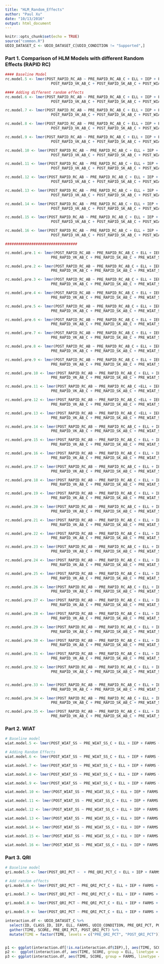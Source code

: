 ```yaml
---
title: "HLM_Random_Effects"
author: "Paul Xu"
date: "10/13/2016"
output: html_document
---
```


```r
knitr::opts_chunk$set(echo = TRUE)
source("common.R")
UDIO_DATASET_C <- UDIO_DATASET_C[UDIO_CONDITION != "Supported",]
```

### Part 1. Comparison of HLM Models with different Random Effects (RAPID RC)

```r

#### Baseline Model
rc.model.5 <- lmer(POST_RAPID_RC_AB ~ PRE_RAPID_RC_AB_C + ELL + IEP + FARMS + POST_RAPID_WR_AB_C + 
                     POST_RAPID_VK_AB_C + POST_RAPID_SK_AB_C + POST_WIAT_SS_C + (1|CLASS_ID), data = UDIO_DATASET_C)

#### Adding different random effects
rc.model.6 <- lmer(POST_RAPID_RC_AB ~ PRE_RAPID_RC_AB_C + ELL + IEP + FARMS + POST_RAPID_WR_AB_C +
                     POST_RAPID_VK_AB_C + POST_RAPID_SK_AB_C + POST_WIAT_SS_C + UDIO_CONDITION + (1|CLASS_ID), data = UDIO_DATASET_C)

rc.model.7 <- lmer(POST_RAPID_RC_AB ~ PRE_RAPID_RC_AB_C + ELL + IEP + FARMS + POST_RAPID_WR_AB_C +
                     POST_RAPID_VK_AB_C + POST_RAPID_SK_AB_C + POST_WIAT_SS_C + UDIO_CONDITION:PRE_RAPID_RC_AB_C + (1|CLASS_ID), data = UDIO_DATASET_C)

rc.model.8 <- lmer(POST_RAPID_RC_AB ~ PRE_RAPID_RC_AB_C + ELL + IEP + FARMS + POST_RAPID_WR_AB_C +
                     POST_RAPID_VK_AB_C + POST_RAPID_SK_AB_C + POST_WIAT_SS_C + UDIO_CONDITION + UDIO_CONDITION:ELL + (1|CLASS_ID), data = UDIO_DATASET_C)

rc.model.9 <- lmer(POST_RAPID_RC_AB ~ PRE_RAPID_RC_AB_C + ELL + IEP + FARMS + POST_RAPID_WR_AB_C +
                     POST_RAPID_VK_AB_C + POST_RAPID_SK_AB_C + POST_WIAT_SS_C + UDIO_CONDITION + UDIO_CONDITION:IEP + (1|CLASS_ID), data = UDIO_DATASET_C)

rc.model.10 <- lmer(POST_RAPID_RC_AB ~ PRE_RAPID_RC_AB_C + ELL + IEP + FARMS + POST_RAPID_WR_AB_C +
                     POST_RAPID_VK_AB_C + POST_RAPID_SK_AB_C + POST_WIAT_SS_C + UDIO_CONDITION + UDIO_CONDITION:FARMS + (1|CLASS_ID), data = UDIO_DATASET_C)

rc.model.11 <- lmer(POST_RAPID_RC_AB ~ PRE_RAPID_RC_AB_C + ELL + IEP + FARMS + POST_RAPID_WR_AB_C +
                     POST_RAPID_VK_AB_C + POST_RAPID_SK_AB_C + POST_WIAT_SS_C + PRE_RAPID_RC_AB_C:ELL + (1|CLASS_ID), data = UDIO_DATASET_C)

rc.model.12 <- lmer(POST_RAPID_RC_AB ~ PRE_RAPID_RC_AB_C + ELL + IEP + FARMS + POST_RAPID_WR_AB_C +
                     POST_RAPID_VK_AB_C + POST_RAPID_SK_AB_C + POST_WIAT_SS_C + PRE_RAPID_RC_AB_C:IEP + (1|CLASS_ID), data = UDIO_DATASET_C)

rc.model.13 <- lmer(POST_RAPID_RC_AB ~ PRE_RAPID_RC_AB_C + ELL + IEP + FARMS + POST_RAPID_WR_AB_C +
                     POST_RAPID_VK_AB_C + POST_RAPID_SK_AB_C + POST_WIAT_SS_C + PRE_RAPID_RC_AB_C:FARMS + (1|CLASS_ID), data = UDIO_DATASET_C)

rc.model.14 <- lmer(POST_RAPID_RC_AB ~ PRE_RAPID_RC_AB_C + ELL + IEP + FARMS + POST_RAPID_WR_AB_C +
                     POST_RAPID_VK_AB_C + POST_RAPID_SK_AB_C + POST_WIAT_SS_C + POST_WIAT_SS_C:ELL + (1|CLASS_ID), data = UDIO_DATASET_C)

rc.model.15 <- lmer(POST_RAPID_RC_AB ~ PRE_RAPID_RC_AB_C + ELL + IEP + FARMS + POST_RAPID_WR_AB_C +
                     POST_RAPID_VK_AB_C + POST_RAPID_SK_AB_C + POST_WIAT_SS_C + POST_WIAT_SS_C:IEP + (1|CLASS_ID), data = UDIO_DATASET_C)

rc.model.16 <- lmer(POST_RAPID_RC_AB ~ PRE_RAPID_RC_AB_C + ELL + IEP + FARMS + POST_RAPID_WR_AB_C +
                     POST_RAPID_VK_AB_C + POST_RAPID_SK_AB_C + POST_WIAT_SS_C + POST_WIAT_SS_C:FARMS + (1|CLASS_ID), data = UDIO_DATASET_C)

#################################

rc.model.pre.1 <- lmer(POST_RAPID_RC_AB ~ PRE_RAPID_RC_AB_C + ELL + IEP + FARMS + PRE_RAPID_WR_AB_C +
                     PRE_RAPID_VK_AB_C + PRE_RAPID_SK_AB_C + PRE_WIAT_SS_C + PRE_R_MRQ_C + UDIO_CONDITION + PRE_R_MRQ_C:UDIO_CONDITION + (1|CLASS_ID), data = UDIO_DATASET_C)

rc.model.pre.2 <- lmer(POST_RAPID_RC_AB ~ PRE_RAPID_RC_AB_C + ELL + IEP + FARMS + PRE_RAPID_WR_AB_C +
                     PRE_RAPID_VK_AB_C + PRE_RAPID_SK_AB_C + PRE_WIAT_SS_C + PRE_R_MRQ_C + UDIO_CONDITION + PRE_R_MRQ_C:UDIO_CONDITION + (1|CLASS_ID), data = UDIO_DATASET_C)

rc.model.pre.3 <- lmer(POST_RAPID_RC_AB ~ PRE_RAPID_RC_AB_C + ELL + IEP + FARMS + PRE_RAPID_WR_AB_C +
                     PRE_RAPID_VK_AB_C + PRE_RAPID_SK_AB_C + PRE_WIAT_SS_C + PRE_R_MRQ_C + UDIO_CONDITION + PRE_RAPID_WR_AB_C:UDIO_CONDITION + (1|CLASS_ID), data = UDIO_DATASET_C)

rc.model.pre.4 <- lmer(POST_RAPID_RC_AB ~ PRE_RAPID_RC_AB_C + ELL + IEP + FARMS + PRE_RAPID_WR_AB_C +
                     PRE_RAPID_VK_AB_C + PRE_RAPID_SK_AB_C + PRE_WIAT_SS_C + PRE_R_MRQ_C + UDIO_CONDITION + PRE_RAPID_SK_AB_C:UDIO_CONDITION + (1|CLASS_ID), data = UDIO_DATASET_C)

rc.model.pre.5 <- lmer(POST_RAPID_RC_AB ~ PRE_RAPID_RC_AB_C + ELL + IEP + FARMS + PRE_RAPID_WR_AB_C +
                     PRE_RAPID_VK_AB_C + PRE_RAPID_SK_AB_C + PRE_WIAT_SS_C + PRE_R_MRQ_C + UDIO_CONDITION + PRE_RAPID_VK_AB_C:UDIO_CONDITION + (1|CLASS_ID), data = UDIO_DATASET_C)

rc.model.pre.6 <- lmer(POST_RAPID_RC_AB ~ PRE_RAPID_RC_AB_C + ELL + IEP + FARMS + PRE_RAPID_WR_AB_C +
                     PRE_RAPID_VK_AB_C + PRE_RAPID_SK_AB_C + PRE_WIAT_SS_C + PRE_R_MRQ_C + UDIO_CONDITION + PRE_WIAT_SS_C:UDIO_CONDITION + (1|CLASS_ID), data = UDIO_DATASET_C)

rc.model.pre.7 <- lmer(POST_RAPID_RC_AB ~ PRE_RAPID_RC_AB_C + ELL + IEP + FARMS + PRE_RAPID_WR_AB_C +
                     PRE_RAPID_VK_AB_C + PRE_RAPID_SK_AB_C + PRE_WIAT_SS_C + PRE_R_MRQ_C + UDIO_CONDITION + ELL:UDIO_CONDITION + (1|CLASS_ID), data = UDIO_DATASET_C)

rc.model.pre.8 <- lmer(POST_RAPID_RC_AB ~ PRE_RAPID_RC_AB_C + ELL + IEP + FARMS + PRE_RAPID_WR_AB_C +
                     PRE_RAPID_VK_AB_C + PRE_RAPID_SK_AB_C + PRE_WIAT_SS_C + PRE_R_MRQ_C + UDIO_CONDITION + IEP:UDIO_CONDITION + (1|CLASS_ID), data = UDIO_DATASET_C)

rc.model.pre.9 <- lmer(POST_RAPID_RC_AB ~ PRE_RAPID_RC_AB_C + ELL + IEP + FARMS + PRE_RAPID_WR_AB_C +
                     PRE_RAPID_VK_AB_C + PRE_RAPID_SK_AB_C + PRE_WIAT_SS_C + PRE_R_MRQ_C + UDIO_CONDITION + FARMS:UDIO_CONDITION + (1|CLASS_ID), data = UDIO_DATASET_C)

rc.model.pre.10 <- lmer(POST_RAPID_RC_AB ~ PRE_RAPID_RC_AB_C + ELL + IEP + FARMS + PRE_RAPID_WR_AB_C +
                     PRE_RAPID_VK_AB_C + PRE_RAPID_SK_AB_C + PRE_WIAT_SS_C + PRE_R_MRQ_C + PRE_RAPID_RC_AB_C:ELL + (1|CLASS_ID), data = UDIO_DATASET_C)

rc.model.pre.11 <- lmer(POST_RAPID_RC_AB ~ PRE_RAPID_RC_AB_C +ELL + IEP + FARMS + PRE_RAPID_WR_AB_C +
                     PRE_RAPID_VK_AB_C + PRE_RAPID_SK_AB_C + PRE_WIAT_SS_C + PRE_R_MRQ_C + PRE_RAPID_RC_AB_C:IEP + (1|CLASS_ID), data = UDIO_DATASET_C)

rc.model.pre.12 <- lmer(POST_RAPID_RC_AB ~ PRE_RAPID_RC_AB_C +ELL + IEP + FARMS + PRE_RAPID_WR_AB_C +
                     PRE_RAPID_VK_AB_C + PRE_RAPID_SK_AB_C + PRE_WIAT_SS_C + PRE_RAPID_RC_AB_C:FARMS + (1|CLASS_ID), data = UDIO_DATASET_C)

rc.model.pre.13 <- lmer(POST_RAPID_RC_AB ~ PRE_RAPID_RC_AB_C +ELL + IEP + FARMS + PRE_RAPID_WR_AB_C +
                     PRE_RAPID_VK_AB_C + PRE_RAPID_SK_AB_C + PRE_WIAT_SS_C + PRE_R_MRQ_C + (1|CLASS_ID), data = UDIO_DATASET_C)

rc.model.pre.14 <- lmer(POST_RAPID_RC_AB ~ PRE_RAPID_RC_AB_C + ELL + IEP + FARMS + PRE_RAPID_WR_AB_C +
                     PRE_RAPID_VK_AB_C + PRE_RAPID_SK_AB_C + PRE_WIAT_SS_C + PRE_R_MRQ_C + PRE_RAPID_RC_AB_C:ELL + (1|CLASS_ID), data = UDIO_DATASET_C)

rc.model.pre.15 <- lmer(POST_RAPID_RC_AB ~ PRE_RAPID_RC_AB_C + ELL + IEP + FARMS + PRE_RAPID_WR_AB_C +
                     PRE_RAPID_VK_AB_C + PRE_RAPID_SK_AB_C + PRE_WIAT_SS_C + PRE_R_MRQ_C + PRE_RAPID_RC_AB_C:FARMS + (1|CLASS_ID), data = UDIO_DATASET_C)

rc.model.pre.16 <- lmer(POST_RAPID_RC_AB ~ PRE_RAPID_RC_AB_C + ELL + IEP + FARMS + PRE_RAPID_WR_AB_C +
                     PRE_RAPID_VK_AB_C + PRE_RAPID_SK_AB_C + PRE_WIAT_SS_C + PRE_R_MRQ_C + PRE_RAPID_RC_AB_C:IEP + (1|CLASS_ID), data = UDIO_DATASET_C)

rc.model.pre.17 <- lmer(POST_RAPID_RC_AB ~ PRE_RAPID_RC_AB_C + ELL + IEP + FARMS + PRE_RAPID_WR_AB_C +
                     PRE_RAPID_VK_AB_C + PRE_RAPID_SK_AB_C + PRE_WIAT_SS_C + PRE_R_MRQ_C + PRE_RAPID_RC_AB_C:FARMS + + PRE_WIAT_SS_C:ELL + (1|CLASS_ID), data = UDIO_DATASET_C)

rc.model.pre.18 <- lmer(POST_RAPID_RC_AB ~ PRE_RAPID_RC_AB_C + ELL + IEP + FARMS + PRE_RAPID_WR_AB_C +
                     PRE_RAPID_VK_AB_C + PRE_RAPID_SK_AB_C + PRE_WIAT_SS_C + PRE_R_MRQ_C + PRE_RAPID_RC_AB_C:FARMS + + PRE_WIAT_SS_C:IEP + (1|CLASS_ID), data = UDIO_DATASET_C)

rc.model.pre.19 <- lmer(POST_RAPID_RC_AB ~ PRE_RAPID_RC_AB_C + ELL + IEP + FARMS + PRE_RAPID_WR_AB_C +
                     PRE_RAPID_VK_AB_C + PRE_RAPID_SK_AB_C + PRE_WIAT_SS_C + PRE_R_MRQ_C + PRE_RAPID_RC_AB_C:FARMS + + PRE_WIAT_SS_C:FARMS + (1|CLASS_ID), data = UDIO_DATASET_C)

rc.model.pre.20 <- lmer(POST_RAPID_RC_AB ~ PRE_RAPID_RC_AB_C + ELL + IEP + FARMS + PRE_RAPID_WR_AB_C +
                     PRE_RAPID_VK_AB_C + PRE_RAPID_SK_AB_C + PRE_WIAT_SS_C + PRE_R_MRQ_C + PRE_RAPID_RC_AB_C:FARMS + + PRE_R_MRQ_C:ELL + (1|CLASS_ID), data = UDIO_DATASET_C)

rc.model.pre.21 <- lmer(POST_RAPID_RC_AB ~ PRE_RAPID_RC_AB_C + ELL + IEP + FARMS + PRE_RAPID_WR_AB_C +
                     PRE_RAPID_VK_AB_C + PRE_RAPID_SK_AB_C + PRE_WIAT_SS_C + PRE_R_MRQ_C + PRE_RAPID_RC_AB_C:FARMS + + PRE_R_MRQ_C:IEP + (1|CLASS_ID), data = UDIO_DATASET_C)

rc.model.pre.22 <- lmer(POST_RAPID_RC_AB ~ PRE_RAPID_RC_AB_C + ELL + IEP + FARMS + PRE_RAPID_WR_AB_C +
                     PRE_RAPID_VK_AB_C + PRE_RAPID_SK_AB_C + PRE_WIAT_SS_C + PRE_R_MRQ_C + PRE_RAPID_RC_AB_C:FARMS + + PRE_R_MRQ_C:FARMS + (1|CLASS_ID), data = UDIO_DATASET_C)

rc.model.pre.23 <- lmer(POST_RAPID_RC_AB ~ PRE_RAPID_RC_AB_C + ELL + IEP + FARMS + PRE_RAPID_WR_AB_C +
                     PRE_RAPID_VK_AB_C + PRE_RAPID_SK_AB_C + PRE_WIAT_SS_C + PRE_R_MRQ_C + PRE_RAPID_RC_AB_C:FARMS + + PRE_R_MRQ_C:FARMS + PRE_R_MRQ_C:FARMS:PRE_RAPID_RC_AB + (1|CLASS_ID), data = UDIO_DATASET_C)

rc.model.pre.24 <- lmer(POST_RAPID_RC_AB ~ PRE_RAPID_RC_AB_C + ELL + IEP + FARMS + PRE_RAPID_WR_AB_C +
                     PRE_RAPID_VK_AB_C + PRE_RAPID_SK_AB_C + PRE_WIAT_SS_C + PRE_R_MRQ_C + PRE_RAPID_RC_AB_C:FARMS + + PRE_R_MRQ_C:FARMS + PRE_R_MRQ_C:FARMS:PRE_RAPID_RC_AB + PRE_RAPID_WR_AB_C:ELL + (1|CLASS_ID), data = UDIO_DATASET_C)

rc.model.pre.25 <- lmer(POST_RAPID_RC_AB ~ PRE_RAPID_RC_AB_C + ELL + IEP + FARMS + PRE_RAPID_WR_AB_C +
                     PRE_RAPID_VK_AB_C + PRE_RAPID_SK_AB_C + PRE_WIAT_SS_C + PRE_R_MRQ_C + PRE_RAPID_RC_AB_C:FARMS + + PRE_R_MRQ_C:FARMS + PRE_R_MRQ_C:FARMS:PRE_RAPID_RC_AB + PRE_RAPID_WR_AB_C:IEP + (1|CLASS_ID), data = UDIO_DATASET_C)

rc.model.pre.26 <- lmer(POST_RAPID_RC_AB ~ PRE_RAPID_RC_AB_C + ELL + IEP + FARMS + PRE_RAPID_WR_AB_C +
                     PRE_RAPID_VK_AB_C + PRE_RAPID_SK_AB_C + PRE_WIAT_SS_C + PRE_R_MRQ_C + PRE_RAPID_RC_AB_C:FARMS + + PRE_R_MRQ_C:FARMS + PRE_R_MRQ_C:FARMS:PRE_RAPID_RC_AB + PRE_RAPID_WR_AB_C:FARMS + (1|CLASS_ID), data = UDIO_DATASET_C)

rc.model.pre.27 <- lmer(POST_RAPID_RC_AB ~ PRE_RAPID_RC_AB_C + ELL + IEP + FARMS + PRE_RAPID_WR_AB_C +
                     PRE_RAPID_VK_AB_C + PRE_RAPID_SK_AB_C + PRE_WIAT_SS_C + PRE_R_MRQ_C + PRE_RAPID_RC_AB_C:FARMS + + PRE_R_MRQ_C:FARMS + PRE_R_MRQ_C:FARMS:PRE_RAPID_RC_AB + PRE_RAPID_SK_AB_C:ELL + (1|CLASS_ID), data = UDIO_DATASET_C)

rc.model.pre.28 <- lmer(POST_RAPID_RC_AB ~ PRE_RAPID_RC_AB_C + ELL + IEP + FARMS + PRE_RAPID_WR_AB_C +
                     PRE_RAPID_VK_AB_C + PRE_RAPID_SK_AB_C + PRE_WIAT_SS_C + PRE_R_MRQ_C + PRE_RAPID_RC_AB_C:FARMS + + PRE_R_MRQ_C:FARMS + PRE_R_MRQ_C:FARMS:PRE_RAPID_RC_AB + PRE_RAPID_SK_AB_C:IEP + (1|CLASS_ID), data = UDIO_DATASET_C)

rc.model.pre.29 <- lmer(POST_RAPID_RC_AB ~ PRE_RAPID_RC_AB_C + ELL + IEP + FARMS + PRE_RAPID_WR_AB_C +
                     PRE_RAPID_VK_AB_C + PRE_RAPID_SK_AB_C + PRE_WIAT_SS_C + PRE_R_MRQ_C + PRE_RAPID_RC_AB_C:FARMS + + PRE_R_MRQ_C:FARMS + PRE_R_MRQ_C:FARMS:PRE_RAPID_RC_AB + PRE_RAPID_SK_AB_C:FARMS + (1|CLASS_ID), data = UDIO_DATASET_C)

rc.model.pre.30 <- lmer(POST_RAPID_RC_AB ~ PRE_RAPID_RC_AB_C + ELL + IEP + FARMS + PRE_RAPID_WR_AB_C +
                     PRE_RAPID_VK_AB_C + PRE_RAPID_SK_AB_C + PRE_WIAT_SS_C + PRE_R_MRQ_C + PRE_RAPID_RC_AB_C:FARMS + + PRE_R_MRQ_C:FARMS + PRE_R_MRQ_C:FARMS:PRE_RAPID_RC_AB + PRE_RAPID_VK_AB_C:ELL + (1|CLASS_ID), data = UDIO_DATASET_C)

rc.model.pre.31 <- lmer(POST_RAPID_RC_AB ~ PRE_RAPID_RC_AB_C + ELL + IEP + FARMS + PRE_RAPID_WR_AB_C +
                     PRE_RAPID_VK_AB_C + PRE_RAPID_SK_AB_C + PRE_WIAT_SS_C + PRE_R_MRQ_C + PRE_RAPID_RC_AB_C:FARMS + + PRE_R_MRQ_C:FARMS + PRE_R_MRQ_C:FARMS:PRE_RAPID_RC_AB + PRE_RAPID_VK_AB_C:IEP + (1|CLASS_ID), data = UDIO_DATASET_C)

rc.model.pre.32 <- lmer(POST_RAPID_RC_AB ~ PRE_RAPID_RC_AB_C + ELL + IEP + FARMS + PRE_RAPID_WR_AB_C +
                     PRE_RAPID_VK_AB_C + PRE_RAPID_SK_AB_C + PRE_WIAT_SS_C + PRE_R_MRQ_C + PRE_RAPID_RC_AB_C:FARMS + + PRE_R_MRQ_C:FARMS + PRE_R_MRQ_C:FARMS:PRE_RAPID_RC_AB + PRE_RAPID_VK_AB_C:FARMS + (1|CLASS_ID), data = UDIO_DATASET_C)


rc.model.pre.33 <- lmer(POST_RAPID_RC_AB ~ PRE_RAPID_RC_AB_C + ELL + IEP + FARMS + PRE_RAPID_WR_AB_C +
                     PRE_RAPID_VK_AB_C + PRE_RAPID_SK_AB_C + PRE_WIAT_SS_C + PRE_R_MRQ_C + PRE_RAPID_RC_AB_C:FARMS + + PRE_WIAT_SS_C:FARMS + (1|CLASS_ID), data = UDIO_DATASET_C)

rc.model.pre.34 <- lmer(POST_RAPID_RC_AB ~ PRE_RAPID_RC_AB_C + ELL + IEP + FARMS + PRE_RAPID_WR_AB_C +
                     PRE_RAPID_VK_AB_C + PRE_RAPID_SK_AB_C + PRE_WIAT_SS_C + PRE_R_MRQ_C + PRE_RAPID_RC_AB_C:FARMS + + PRE_WIAT_SS_C:IEP + (1|CLASS_ID), data = UDIO_DATASET_C)

rc.model.pre.35 <- lmer(POST_RAPID_RC_AB ~ PRE_RAPID_RC_AB_C + ELL + IEP + FARMS + PRE_RAPID_WR_AB_C +
                     PRE_RAPID_VK_AB_C + PRE_RAPID_SK_AB_C + PRE_WIAT_SS_C + PRE_R_MRQ_C + PRE_RAPID_RC_AB_C:FARMS + + PRE_WIAT_SS_C:ELL + (1|CLASS_ID), data = UDIO_DATASET_C)
```

### Part 2. WIAT

```r
# Baseline model
wiat.model.5 <- lmer(POST_WIAT_SS ~ PRE_WIAT_SS_C + ELL + IEP + FARMS + KEY_MATCH_C + POST_RAPID_VK_AB_C + POST_RAPID_RC_AB_C + (1|CLASS_ID), data = UDIO_DATASET_C)

# Adding Random Effects
wiat.model.6 <- lmer(POST_WIAT_SS ~ PRE_WIAT_SS_C + ELL + IEP + FARMS + KEY_MATCH_C + POST_RAPID_VK_AB_C + POST_RAPID_RC_AB_C + UDIO_CONDITION + (1|CLASS_ID), data = UDIO_DATASET_C)

wiat.model.7 <- lmer(POST_WIAT_SS ~ PRE_WIAT_SS_C + ELL + IEP + FARMS + KEY_MATCH_C + POST_RAPID_VK_AB_C + POST_RAPID_RC_AB_C + UDIO_CONDITION + UDIO_CONDITION:ELL + (1|CLASS_ID), data = UDIO_DATASET_C)

wiat.model.8 <- lmer(POST_WIAT_SS ~ PRE_WIAT_SS_C + ELL + IEP + FARMS + KEY_MATCH_C + POST_RAPID_VK_AB_C + POST_RAPID_RC_AB_C + UDIO_CONDITION + UDIO_CONDITION:IEP + (1|CLASS_ID), data = UDIO_DATASET_C)

wiat.model.9 <- lmer(POST_WIAT_SS ~ PRE_WIAT_SS_C + ELL + IEP + FARMS + KEY_MATCH_C + POST_RAPID_VK_AB_C + POST_RAPID_RC_AB_C + UDIO_CONDITION + UDIO_CONDITION:FARMS + (1|CLASS_ID), data = UDIO_DATASET_C)

wiat.model.10 <- lmer(POST_WIAT_SS ~ PRE_WIAT_SS_C + ELL + IEP + FARMS + KEY_MATCH_C + POST_RAPID_VK_AB_C + POST_RAPID_RC_AB_C + UDIO_CONDITION + UDIO_CONDITION:PRE_WIAT_SS_C + (1|CLASS_ID), data = UDIO_DATASET_C)

wiat.model.11 <- lmer(POST_WIAT_SS ~ PRE_WIAT_SS_C + ELL + IEP + FARMS + KEY_MATCH_C + POST_RAPID_VK_AB_C + POST_RAPID_RC_AB_C + PRE_WIAT_SS_C:ELL+ (1|CLASS_ID), data = UDIO_DATASET_C)

wiat.model.12 <- lmer(POST_WIAT_SS ~ PRE_WIAT_SS_C + ELL + IEP + FARMS + KEY_MATCH_C + POST_RAPID_VK_AB_C + POST_RAPID_RC_AB_C + PRE_WIAT_SS_C:IEP+ (1|CLASS_ID), data = UDIO_DATASET_C)

wiat.model.13 <- lmer(POST_WIAT_SS ~ PRE_WIAT_SS_C + ELL + IEP + FARMS + KEY_MATCH_C + POST_RAPID_VK_AB_C + POST_RAPID_RC_AB_C + PRE_WIAT_SS_C:FARMS+ (1|CLASS_ID), data = UDIO_DATASET_C)

wiat.model.14 <- lmer(POST_WIAT_SS ~ PRE_WIAT_SS_C + ELL + IEP + FARMS + KEY_MATCH_C + POST_RAPID_VK_AB_C + POST_RAPID_RC_AB_C + POST_RAPID_RC_AB_C:ELL+ (1|CLASS_ID), data = UDIO_DATASET_C)

wiat.model.15 <- lmer(POST_WIAT_SS ~ PRE_WIAT_SS_C + ELL + IEP + FARMS + KEY_MATCH_C + POST_RAPID_VK_AB_C + POST_RAPID_RC_AB_C + POST_RAPID_RC_AB_C:IEP+ (1|CLASS_ID), data = UDIO_DATASET_C)

wiat.model.16 <- lmer(POST_WIAT_SS ~ PRE_WIAT_SS_C + ELL + IEP + FARMS + KEY_MATCH_C + POST_RAPID_VK_AB_C + POST_RAPID_RC_AB_C + POST_RAPID_RC_AB_C:FARMS+ (1|CLASS_ID), data = UDIO_DATASET_C)
```

### Part 3. QRI

```r
# Baseline model
qri.model.5 <- lmer(POST_QRI_PCT ~  + PRE_QRI_PCT_C + ELL + IEP + FARMS + POST_RAPID_WR_AB_C + POST_RAPID_VK_AB_C +  POST_RAPID_RC_AB_C + POST_WIAT_SS_C + KEY_MATCH_C + (1|CLASS_ID), data = UDIO_DATASET_C)

# Add random effects
qri.model.6 <- lmer(POST_QRI_PCT ~ PRE_QRI_PCT_C + ELL + IEP + FARMS + POST_RAPID_WR_AB_C + POST_RAPID_VK_AB_C +  POST_RAPID_RC_AB_C + POST_WIAT_SS_C + KEY_MATCH_C + UDIO_CONDITION + UDIO_CONDITION:PRE_QRI_PCT_C + (1|CLASS_ID), data = UDIO_DATASET_C)

qri.model.7 <- lmer(POST_QRI_PCT ~ PRE_QRI_PCT_C + ELL + IEP + FARMS + POST_RAPID_WR_AB_C + POST_RAPID_VK_AB_C +  POST_RAPID_RC_AB_C + POST_WIAT_SS_C + KEY_MATCH_C + UDIO_CONDITION + UDIO_CONDITION:IEP + (1|CLASS_ID), data = UDIO_DATASET_C)

qri.model.8 <- lmer(POST_QRI_PCT ~ PRE_QRI_PCT_C + ELL + IEP + FARMS + POST_RAPID_WR_AB_C + POST_RAPID_VK_AB_C +  POST_RAPID_RC_AB_C + POST_WIAT_SS_C + KEY_MATCH_C + UDIO_CONDITION + UDIO_CONDITION:FARMS + (1|CLASS_ID), data = UDIO_DATASET_C)

qri.model.9 <- lmer(POST_QRI_PCT ~ PRE_QRI_PCT_C + ELL + IEP + FARMS + POST_RAPID_WR_AB_C + POST_RAPID_VK_AB_C +  POST_RAPID_RC_AB_C + POST_WIAT_SS_C + KEY_MATCH_C + UDIO_CONDITION + UDIO_CONDITION:ELL + (1|CLASS_ID), data = UDIO_DATASET_C)
```

```r
interaction.df <- UDIO_DATASET_C %>%
  select(ID, CLASS_ID, IEP, ELL, FARMS, UDIO_CONDITION, PRE_QRI_PCT, POST_QRI_PCT) %>%
  gather(TIME, SCORE, PRE_QRI_PCT, POST_QRI_PCT) %>%
  mutate(TIME = factor(TIME, levels = c("PRE_QRI_PCT", "POST_QRI_PCT")))


p1 <- ggplot(interaction.df[!is.na(interaction.df$IEP),], aes(TIME, SCORE, group = IEP, linetype = IEP)) + geom_line(stat ="summary", fun.y = "mean") + facet_wrap(~UDIO_CONDITION)
p2 <-  ggplot(interaction.df, aes(TIME, SCORE, group = ELL, linetype = ELL)) + geom_line(stat ="summary", fun.y = "mean") + facet_wrap(~UDIO_CONDITION)
p3 <- ggplot(interaction.df, aes(TIME, SCORE, group = FARMS, linetype = FARMS)) + geom_line(stat ="summary", fun.y = "mean") + facet_wrap(~UDIO_CONDITION)
```

